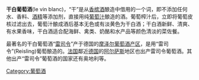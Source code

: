 {{Multiple issues|
{{unreferenced|time=2011-06-01T08:32:12+00:00}}
{{Disputed|time=2021-12-29T22:40:39+00:00}}
}}
'''干白葡萄酒'''(le vin blanc)，“干”是从[[香槟酒|香槟酒]]酿造中借用的一个词，即不添加任何水、香料、[[酒精|酒精]]等添加剂，直接用纯[[葡萄汁|葡萄汁]]酿造的酒。葡萄榨汁后，立即将葡萄皮核过滤出去，葡萄汁酿成酒后基本无色或有淡黄色为干白酒；干白酒新鲜、清爽、有水果香味，干白酒适合配海鲜、禽类、奶酪和水产品等颜色清淡的菜佐餐。

最著名的干白葡萄酒“[[雷司令葡萄酒|雷司令]]”产于德国的[[摩泽尔葡萄酒产区|摩泽尔葡萄酒产区]]，是用“雷司令”(Reisling)葡萄酿造的。[[法国|法国]]鄰近[[德国|德国]]的[[阿尔萨斯|阿尔萨斯]]地区也出产雷司令葡萄酒。其他出产“雷司令”葡萄酒的国家还有奥地利等。

[[Category:葡萄酒|Category:葡萄酒]]